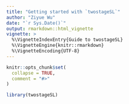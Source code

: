 ```yaml
---
title: "Getting started with `twostageSL`"
author: "Ziyue Wu"
date: "`r Sys.Date()`"
output: rmarkdown::html_vignette
vignette: >
  %\VignetteIndexEntry{Guide to twostageSL}
  %\VignetteEngine{knitr::rmarkdown}
  %\VignetteEncoding{UTF-8}
---
```


```r
knitr::opts_chunk$set(
  collapse = TRUE,
  comment = "#>"
)
```

```r
library(twostageSL)
```
